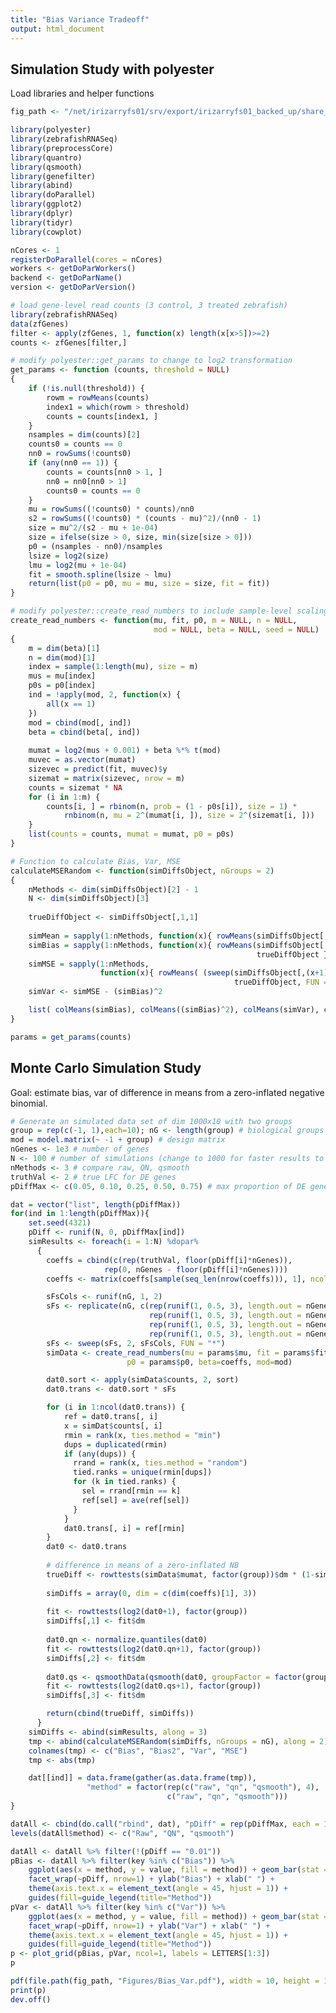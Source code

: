 ```yaml
---
title: "Bias Variance Tradeoff"
output: html_document
---
```


## Simulation Study with polyester

Load libraries and helper functions

```r
fig_path <- "/net/irizarryfs01/srv/export/irizarryfs01_backed_up/share_root/shicks/papers/qsmooth"

library(polyester)
library(zebrafishRNASeq)
library(preprocessCore)
library(quantro)
library(qsmooth)
library(genefilter)
library(abind)
library(doParallel)
library(ggplot2)
library(dplyr)
library(tidyr)
library(cowplot)

nCores <- 1
registerDoParallel(cores = nCores)
workers <- getDoParWorkers()
backend <- getDoParName()
version <- getDoParVersion()

# load gene-level read counts (3 control, 3 treated zebrafish)
library(zebrafishRNASeq)
data(zfGenes)
filter <- apply(zfGenes, 1, function(x) length(x[x>5])>=2)
counts <- zfGenes[filter,]

# modify polyester::get_params to change to log2 transformation
get_params <- function (counts, threshold = NULL) 
{
    if (!is.null(threshold)) {
        rowm = rowMeans(counts)
        index1 = which(rowm > threshold)
        counts = counts[index1, ]
    }
    nsamples = dim(counts)[2]
    counts0 = counts == 0
    nn0 = rowSums(!counts0)
    if (any(nn0 == 1)) {
        counts = counts[nn0 > 1, ]
        nn0 = nn0[nn0 > 1]
        counts0 = counts == 0
    }
    mu = rowSums((!counts0) * counts)/nn0
    s2 = rowSums((!counts0) * (counts - mu)^2)/(nn0 - 1)
    size = mu^2/(s2 - mu + 1e-04)
    size = ifelse(size > 0, size, min(size[size > 0]))
    p0 = (nsamples - nn0)/nsamples
    lsize = log2(size)
    lmu = log2(mu + 1e-04)
    fit = smooth.spline(lsize ~ lmu)
    return(list(p0 = p0, mu = mu, size = size, fit = fit))
}

# modify polyester::create_read_numbers to include sample-level scaling factor (scaleFac)
create_read_numbers <- function(mu, fit, p0, m = NULL, n = NULL, 
                                mod = NULL, beta = NULL, seed = NULL) 
{
    m = dim(beta)[1]
    n = dim(mod)[1]
    index = sample(1:length(mu), size = m)
    mus = mu[index]
    p0s = p0[index]
    ind = !apply(mod, 2, function(x) {
        all(x == 1)
    })
    mod = cbind(mod[, ind])
    beta = cbind(beta[, ind])
    
    mumat = log2(mus + 0.001) + beta %*% t(mod)
    muvec = as.vector(mumat)
    sizevec = predict(fit, muvec)$y
    sizemat = matrix(sizevec, nrow = m)
    counts = sizemat * NA
    for (i in 1:m) {
        counts[i, ] = rbinom(n, prob = (1 - p0s[i]), size = 1) * 
            rnbinom(n, mu = 2^(mumat[i, ]), size = 2^(sizemat[i, ]))
    }
    list(counts = counts, mumat = mumat, p0 = p0s)
}

# Function to calculate Bias, Var, MSE
calculateMSERandom <- function(simDiffsObject, nGroups = 2)
{
    nMethods <- dim(simDiffsObject)[2] - 1
    N <- dim(simDiffsObject)[3] 
    
    trueDiffObject <- simDiffsObject[,1,1]
    
    simMean = sapply(1:nMethods, function(x){ rowMeans(simDiffsObject[,(x+1),]) })
    simBias = sapply(1:nMethods, function(x){ rowMeans(simDiffsObject[,(x+1),]) -
                                                       trueDiffObject })
    simMSE = sapply(1:nMethods, 
                    function(x){ rowMeans( (sweep(simDiffsObject[,(x+1),], 1, 
                                                  trueDiffObject, FUN = "-") )^2 ) })
    simVar <- simMSE - (simBias)^2

    list( colMeans(simBias), colMeans((simBias)^2), colMeans(simVar), colMeans(simMSE))
}

params = get_params(counts) 
```

## Monte Carlo Simulation Study 

Goal: estimate bias, var of difference in means from a zero-inflated
negative binomial. 

```r
# Generate an simulated data set of dim 1000x10 with two groups
group = rep(c(-1, 1),each=10); nG <- length(group) # biological groups
mod = model.matrix(~ -1 + group) # design matrix
nGenes <- 1e3 # number of genes
N <- 100 # number of simulations (change to 1000 for faster results to check)
nMethods <- 3 # compare raw, QN, qsmooth
truthVal <- 2 # true LFC for DE genes
pDiffMax <- c(0.05, 0.10, 0.25, 0.50, 0.75) # max proportion of DE genes

dat = vector("list", length(pDiffMax))
for(ind in 1:length(pDiffMax)){
    set.seed(4321)
    pDiff <- runif(N, 0, pDiffMax[ind])
    simResults <- foreach(i = 1:N) %dopar% 
      {
        coeffs = cbind(c(rep(truthVal, floor(pDiff[i]*nGenes)), 
                     rep(0, nGenes - floor(pDiff[i]*nGenes))))
        coeffs <- matrix(coeffs[sample(seq_len(nrow(coeffs))), 1], ncol = 1)

        sFsCols <- runif(nG, 1, 2)
        sFs <- replicate(nG, c(rep(runif(1, 0.5, 3), length.out = nGenes/4),
                               rep(runif(1, 0.5, 3), length.out = nGenes/4),
                               rep(runif(1, 0.5, 3), length.out = nGenes/4), 
                               rep(runif(1, 0.5, 3), length.out = nGenes/4)))
        sFs <- sweep(sFs, 2, sFsCols, FUN = "*")
        simData <- create_read_numbers(mu = params$mu, fit = params$fit, 
                          p0 = params$p0, beta=coeffs, mod=mod)

        dat0.sort <- apply(simData$counts, 2, sort)
        dat0.trans <- dat0.sort * sFs

        for (i in 1:ncol(dat0.trans)) {
            ref = dat0.trans[, i]
            x = simDat$counts[, i]
            rmin = rank(x, ties.method = "min")
            dups = duplicated(rmin)
            if (any(dups)) {
              rrand = rank(x, ties.method = "random")
              tied.ranks = unique(rmin[dups])
              for (k in tied.ranks) {
                sel = rrand[rmin == k]
                ref[sel] = ave(ref[sel])
              }
            }
            dat0.trans[, i] = ref[rmin]
        }
        dat0 <- dat0.trans
        
        # difference in means of a zero-inflated NB 
        trueDiff <- rowttests(simData$mumat, factor(group))$dm * (1-simData$p0) 
    
        simDiffs = array(0, dim = c(dim(coeffs)[1], 3))
    
        fit <- rowttests(log2(dat0+1), factor(group))
        simDiffs[,1] <- fit$dm
    
        dat0.qn <- normalize.quantiles(dat0)
        fit <- rowttests(log2(dat0.qn+1), factor(group))
        simDiffs[,2] <- fit$dm
    
        dat0.qs <- qsmoothData(qsmooth(dat0, groupFactor = factor(group)))
        fit <- rowttests(log2(dat0.qs+1), factor(group))
        simDiffs[,3] <- fit$dm

        return(cbind(trueDiff, simDiffs))
      }
    simDiffs <- abind(simResults, along = 3)
    tmp <- abind(calculateMSERandom(simDiffs, nGroups = nG), along = 2)
    colnames(tmp) <- c("Bias", "Bias2", "Var", "MSE")
    tmp <- abs(tmp)

    dat[[ind]] = data.frame(gather(as.data.frame(tmp)),
                 "method" = factor(rep(c("raw", "qn", "qsmooth"), 4),
                                   c("raw", "qn", "qsmooth")))
}

datAll <- cbind(do.call("rbind", dat), "pDiff" = rep(pDiffMax, each = 12))
levels(datAll$method) <- c("Raw", "QN", "qsmooth")

datAll <- datAll %>% filter(!(pDiff == "0.01"))
pBias <- datAll %>% filter(key %in% c("Bias")) %>% 
    ggplot(aes(x = method, y = value, fill = method)) + geom_bar(stat = "identity") + 
    facet_wrap(~pDiff, nrow=1) + ylab("Bias") + xlab(" ") +
    theme(axis.text.x = element_text(angle = 45, hjust = 1)) + 
    guides(fill=guide_legend(title="Method"))
pVar <- datAll %>% filter(key %in% c("Var")) %>% 
    ggplot(aes(x = method, y = value, fill = method)) + geom_bar(stat = "identity") + 
    facet_wrap(~pDiff, nrow=1) + ylab("Var") + xlab(" ") +
    theme(axis.text.x = element_text(angle = 45, hjust = 1)) + 
    guides(fill=guide_legend(title="Method"))
p <- plot_grid(pBias, pVar, ncol=1, labels = LETTERS[1:3])
p

pdf(file.path(fig_path, "Figures/Bias_Var.pdf"), width = 10, height = 10)
print(p)
dev.off()

```



